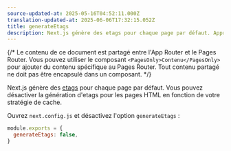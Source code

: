 ```yaml
---
source-updated-at: 2025-05-16T04:52:11.000Z
translation-updated-at: 2025-06-06T17:32:15.052Z
title: generateEtags
description: Next.js génère des etags pour chaque page par défaut. Apprenez comment désactiver la génération d'etags ici.
---
```


{/* Le contenu de ce document est partagé entre l'App Router et le Pages Router. Vous pouvez utiliser le composant `<PagesOnly>Contenu</PagesOnly>` pour ajouter du contenu spécifique au Pages Router. Tout contenu partagé ne doit pas être encapsulé dans un composant. */}

Next.js génère des [etags](https://fr.wikipedia.org/wiki/HTTP_ETag) pour chaque page par défaut. Vous pouvez désactiver la génération d'etags pour les pages HTML en fonction de votre stratégie de cache.

Ouvrez `next.config.js` et désactivez l'option `generateEtags` :

```js filename="next.config.js"
module.exports = {
  generateEtags: false,
}
```